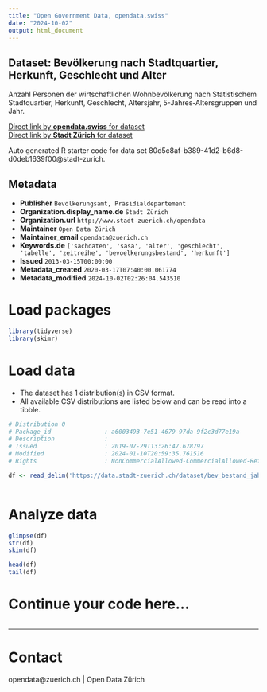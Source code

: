 ```yaml
---
title: "Open Government Data, opendata.swiss"
date: "2024-10-02"
output: html_document
---
```


## Dataset: Bevölkerung nach Stadtquartier, Herkunft, Geschlecht und Alter


Anzahl Personen der wirtschaftlichen Wohnbevölkerung nach Statistischem Stadtquartier, Herkunft, Geschlecht, Altersjahr, 5-Jahres-Altersgruppen und Jahr.


[Direct link by **opendata.swiss** for dataset](https://opendata.swiss/de/dataset/bevolkerung-nach-stadtquartier-herkunft-geschlecht-und-alter-seit-19932)<br>
[Direct link by **Stadt Zürich** for dataset](https://data.stadt-zuerich.ch/dataset/bev_bestand_jahr_quartier_alter_herkunft_geschlecht_od3903)

Auto generated R starter code for data set 80d5c8af-b389-41d2-b6d8-d0deb1639f00@stadt-zurich.

## Metadata

- **Publisher** `Bevölkerungsamt, Präsidialdepartement`
- **Organization.display_name.de** `Stadt Zürich`
- **Organization.url** `http://www.stadt-zuerich.ch/opendata`
- **Maintainer** `Open Data Zürich`
- **Maintainer_email** `opendata@zuerich.ch`
- **Keywords.de** `['sachdaten', 'sasa', 'alter', 'geschlecht', 'tabelle', 'zeitreihe', 'bevoelkerungsbestand', 'herkunft']`
- **Issued** `2013-03-15T00:00:00`
- **Metadata_created** `2020-03-17T07:40:00.061774`
- **Metadata_modified** `2024-10-02T02:26:04.543510`


# Load packages

```r

library(tidyverse)
library(skimr)

```

# Load data

-   The dataset has 1 distribution(s) in CSV format.
-   All available CSV distributions are listed below and can be read into a tibble.

```r

# Distribution 0
# Package_id               : a6003493-7e51-4679-97da-9f2c3d77e19a
# Description              : 
# Issued                   : 2019-07-29T13:26:47.678797
# Modified                 : 2024-01-10T20:59:35.761516
# Rights                   : NonCommercialAllowed-CommercialAllowed-ReferenceNotRequired

df <- read_delim('https://data.stadt-zuerich.ch/dataset/bev_bestand_jahr_quartier_alter_herkunft_geschlecht_od3903/download/BEV390OD3903.csv')



```

# Analyze data

```r

glimpse(df)
str(df)
skim(df)

head(df)
tail(df)

```

# Continue your code here...

```r

```

------------------------------------------------------------------------

# Contact

opendata@zuerich.ch | Open Data Zürich
